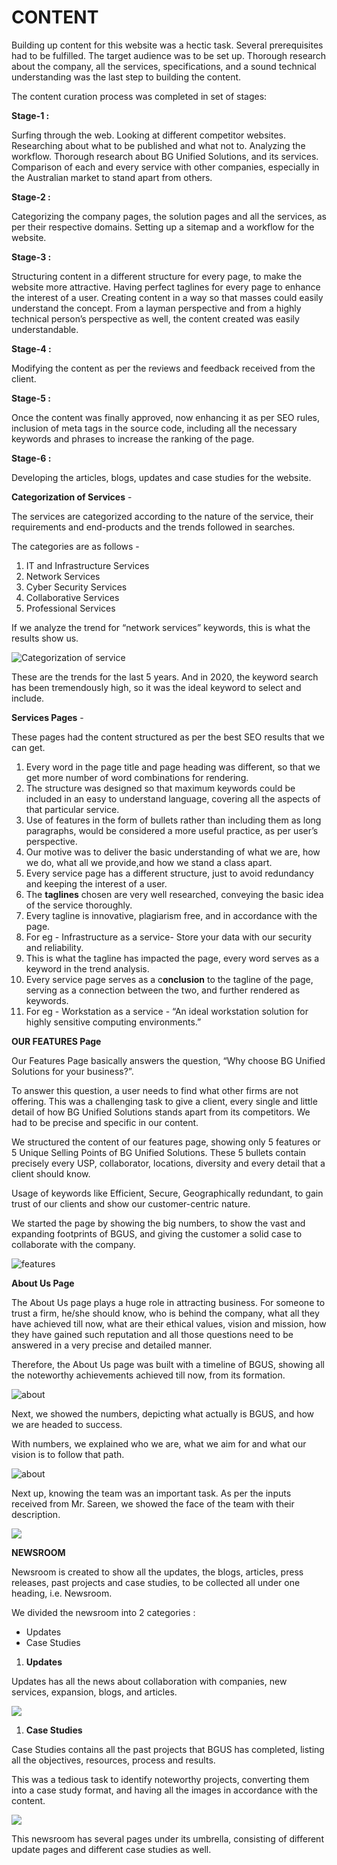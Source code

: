 # **CONTENT**

Building up content for this website was a hectic task. Several prerequisites had to be fulfilled. The target audience was to be set up. Thorough research about the company, all the services, specifications, and a sound technical understanding was the last step to building the content.

The content curation process was completed in set of stages:

**Stage-1 :**

Surfing through the web. Looking at different competitor websites. Researching about what to be published and what not to. Analyzing the workflow. Thorough research about BG Unified Solutions, and its services. Comparison of each and every service with other companies, especially in the Australian market to stand apart from others.

**Stage-2 :**

Categorizing the company pages, the solution pages and all the services, as per their respective domains. Setting up a sitemap and a workflow for the website.

**Stage-3 :**

Structuring content in a different structure for every page, to make the website more attractive. Having perfect taglines for every page to enhance the interest of a user. Creating content in a way so that masses could easily understand the concept. From a layman perspective and from a highly technical person’s perspective as well, the content created was easily understandable.

**Stage-4 :**

Modifying the content as per the reviews and feedback received from the client.

**Stage-5 :**

Once the content was finally approved, now enhancing it as per SEO rules, inclusion of meta tags in the source code, including all the necessary keywords and phrases to increase the ranking of the page.

**Stage-6 :**

Developing the articles, blogs, updates and case studies for the website.

**Categorization of Services** -

The services are categorized according to the nature of the service, their requirements and end-products and the trends followed in searches.

The categories are as follows -

1. IT and Infrastructure Services
2. Network Services
3. Cyber Security Services
4. Collaborative Services
5. Professional Services

If we analyze the trend for “network services” keywords, this is what the results show us.

![Categorization of service](https://lh7-us.googleusercontent.com/0DmUhIlBccoCL4Xm1eDNL75ZMuCmniILfEyx5LOqDQ1ZfyrzvdsQcoQjA2cEY5R3IPXhCHaexDV-s52s1BN4ZmzITxUVxnumry8XuTbwdUWAzXi-n9-yzpMFcqOiANJ192SFUKuFV9lAYRfXR1EfkPg)

These are the trends for the last 5 years. And in 2020, the keyword search has been tremendously high, so it was the ideal keyword to select and include.


**Services Pages** -

These pages had the content structured as per the best SEO results that we can get.

1. Every word in the page title and page heading was different, so that we get more number of word combinations for rendering.
2. The structure was designed so that maximum keywords could be included in an easy to understand language, covering all the aspects of that particular service.
3. Use of features in the form of bullets rather than including them as long paragraphs, would be considered a more useful practice, as per user’s perspective.
4. Our motive was to deliver the basic understanding of what we are, how we do, what all we provide,and how we stand a class apart.
5. Every service page has a different structure, just to avoid redundancy and keeping the interest of a user.
6. The **taglines** chosen are very well researched, conveying the basic idea of the service thoroughly.
7. Every tagline is innovative, plagiarism free, and in accordance with the page.
8. For eg - Infrastructure as a service- Store your data with our security and reliability.
9. This is what the tagline has impacted the page, every word serves as a keyword in the trend analysis.
10. Every service page serves as a c**onclusion** to the tagline of the page, serving as a connection between the two, and further rendered as keywords.
11. For eg - Workstation as a service - “An ideal workstation solution for highly sensitive computing environments.”

**OUR FEATURES Page**

Our Features Page basically answers the question, “Why choose BG Unified Solutions for your business?”.

To answer this question, a user needs to find what other firms are not offering. This was a challenging task to give a client, every single and little detail of how BG Unified Solutions stands apart from its competitors. We had to be precise and specific in our content.

We structured the content of our features page, showing only 5 features or 5 Unique Selling Points of BG Unified Solutions. These 5 bullets contain precisely every USP, collaborator, locations, diversity and every detail that a client should know.

Usage of keywords like Efficient, Secure, Geographically redundant, to gain trust of our clients and show our customer-centric nature.

We started the page by showing the big numbers, to show the vast and expanding footprints of BGUS, and giving the customer a solid case to collaborate with the company.

![features](https://lh7-us.googleusercontent.com/0TOwtUHxA4TTSHrIbIFDrk_i2UjXhdi5s1NamXgJicy-sq4T_dW6SvA5rsFwRpu_SkvXAZUKgq1HE1ei9qp2icqlnlhDcrVLXx7rXpJmK31m60TCuAAxE0nygg5WvHyw3MdJf5zMtoa7OPrZMLxCLGg)

**About Us Page**

The About Us page plays a huge role in attracting business. For someone to trust a firm, he/she should know, who is behind the company, what all they have achieved till now, what are their ethical values, vision and mission, how they have gained such reputation and all those questions need to be answered in a very precise and detailed manner.

Therefore, the About Us page was built with a timeline of BGUS, showing all the noteworthy achievements achieved till now, from its formation.

![about](https://lh7-us.googleusercontent.com/Vu0VKpkseiKbd6f1gKA9m6Xrt1rnN-MuQUMW84bhLwzg939510PpVcKOZ5B5gsarqXxDJHJQTsNDmx4EAQezZZWBZbji5b8CE7T2wxWsEHxDhhKDo50F3yYo93Zdmem9k6SgkCHTLjoCT-0WBlWfABQ)

Next, we showed the numbers, depicting what actually is BGUS, and how we are headed to success.

With numbers, we explained who we are, what we aim for and what our vision is to follow that path.

![about](https://lh7-us.googleusercontent.com/MhK57m7U49PbB1Rv0DQ54CpIWJmJ2igIRNZj7Y4Uj3P0oHfxLUZeN6KRFOhTDissmeJoDKQIhSlfU_yJyOTO7BhaC3V2ZOSucu5h9VI4WXK15FKH9_9tlZxfKU6lsgPid8xstdzlq0TIDV4MSD6zxbU)

Next up, knowing the team was an important task. As per the inputs received from Mr. Sareen, we showed the face of the team with their description.

![](https://lh7-us.googleusercontent.com/FZsg9q2CZecXtZig2yDwLlRRFQZv9We45_dj8ePvRj2CLS4R5NrN_Wt9cqwXRQH-Muhb0UA-vUWJYZKsbz3Py21r7OxxRzJ8V0yE1oS87iNZIMkfUPHDj0wMGa1-43lVLpYDKBhQwdzoCDsGwQq9Bps)

**NEWSROOM**

Newsroom is created to show all the updates, the blogs, articles, press releases, past projects and case studies, to be collected all under one heading, i.e. Newsroom.

We divided the newsroom into 2 categories :

- Updates
- Case Studies
1. **Updates**

Updates has all the news about collaboration with companies, new services, expansion, blogs, and articles.

![](https://lh7-us.googleusercontent.com/Q2z1_5GhHCAWQKXq4SnQop-rd42FBMdZbrDGVB5_Bi2HUeMUVIlwKQBuS-N4GtXnXDLcN96v_XUyNFbyYjMRbDhax-m6PZEE3UIRBw1FlFl3oYeGD8_Zyat6PJ9Nwg5ZKIUx7L98z6xAlmAImcxDc8Q)

1. **Case Studies**

Case Studies contains all the past projects that BGUS has completed, listing all the objectives, resources, process and results.

This was a tedious task to identify noteworthy projects, converting them into a case study format, and having all the images in accordance with the content.

![](https://lh7-us.googleusercontent.com/UbGSsETU_2s0LW2nz19EIXQcWOQY9rwe60ftLeq0w_7gC7vH7GhYXF3s7zL7qKNRP0LOwJZioa26aLhPymQwzsyTcCYcFSMCjZELJn2e3QRrQmAcuI75rlX8ZoeyDo4eGNuZVRbGNYVDw_a85g9GQrc)

This newsroom has several pages under its umbrella, consisting of different update pages and different case studies as well.
